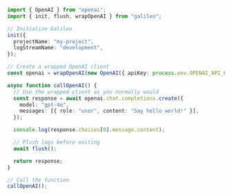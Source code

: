 ```typescript TypeScript
import { OpenAI } from "openai";
import { init, flush, wrapOpenAI } from "galileo";

// Initialize Galileo
init({
  projectName: "my-project",
  logStreamName: "development",
});

// Create a wrapped OpenAI client
const openai = wrapOpenAI(new OpenAI({ apiKey: process.env.OPENAI_API_KEY }));

async function callOpenAI() {
  // Use the wrapped client as you normally would
  const response = await openai.chat.completions.create({
    model: "gpt-4o",
    messages: [{ role: "user", content: "Say hello world!" }],
  });

  console.log(response.choices[0].message.content);

  // Flush logs before exiting
  await flush();

  return response;
}

// Call the function
callOpenAI();
```
